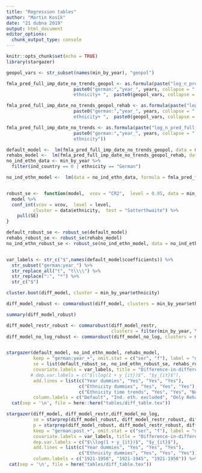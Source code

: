 ```yaml
---
title: "Regression tables"
author: "Martin Kosík"
date: "21 dubna 2019"
output: html_document
editor_options: 
  chunk_output_type: console
---
```


```r
knitr::opts_chunk$set(echo = TRUE)
library(stargazer)
```

```r
geopol_vars <- str_subset(names(min_by_year), "geopol")

fmla_pred_full_imp_date_no_trends_geopol <- as.formula(paste("log_n_pred_full_imp_date ~ ", 
                         paste0("german:","year_", years, collapse = " + "),  "+ as.factor(YEAR) +
                         ethnicity+ ",  paste0(geopol_vars, collapse = " + ")))

fmla_pred_full_imp_date_no_trends_geopol_rehab <- as.formula(paste("log_n_pred_full_imp_date_rehab ~ ", 
                         paste0("german:","year_", years, collapse = " + "),  "+ as.factor(YEAR) +
                         ethnicity+ ",  paste0(geopol_vars, collapse = " + ")))

fmla_pred_full_imp_date_no_trends <- as.formula(paste("log_n_pred_full_imp_date ~ ", 
                         paste0("german:","year_", years, collapse = " + "),  "+ as.factor(YEAR) +
                         ethnicity"))
```


```r
default_model <-  lm(fmla_pred_full_imp_date_no_trends_geopol, data = min_by_year)
rehabs_model <-  lm(fmla_pred_full_imp_date_no_trends_geopol_rehab, data = min_by_year)
no_ind_ethn_data <- min_by_year %>% 
  filter(ind_country == 0 | ethnicity == "German") 

no_ind_ethn_model <-  lm(data = no_ind_ethn_data, formula = fmla_pred_full_imp_date_no_trends)


robust_se <-  function(model,  vcov = "CR2",  level = 0.95, data = min_by_year){
  model %>% 
  conf_int(vcov = vcov,  level = level,
          cluster = data$ethnicity,  test = "Satterthwaite") %>% 
    pull(SE)
}

default_robust_se <- robust_se(default_model)
rehabs_robust_se <- robust_se(rehabs_model)
no_ind_ethn_robust_se <- robust_se(no_ind_ethn_model, data = no_ind_ethn_data)


```

```r

```


```r
var_labels <- str_c("$",names(default_model$coefficients)) %>% 
  str_subset("german:year_") %>% 
  str_replace_all("t", "t\\\\") %>% 
  str_replace(":", "*") %>% 
  str_c("$")

cluster.boot(diff_model, cluster = min_by_year$ethnicity)

diff_model_robust <- commarobust(diff_model, clusters = min_by_year$ethnicity, se_type = "CR2")

summary(diff_model_robust)

diff_model_restr_robust <- commarobust(diff_model_restr,
                                       clusters = filter(min_by_year, YEAR <= 1945)$ethnicity, se_type = "stata")
diff_model_no_log_robust <- commarobust(diff_model_no_log, clusters = min_by_year$ethnicity, se_type = "stata")


stargazer(default_model, no_ind_ethn_model, rehabs_model, 
          keep = "german:year_+", omit.stat = c("ser", "f"), label = "dif_table",
          se = list(default_robust_se, no_ind_ethn_robust_se, rehabs_robust_se), 
          covariate.labels = var_labels, title = "Difference-in-differences results",
         # dep.var.labels = c("$\\log(1 + y_{it})$", "$y_{it}$"), 
          add.lines = list(c("Year dummies", "Yes", "Yes", "Yes"),
                           c("Ethnicity dummies", "Yes", "Yes", "Yes"),
                           c("Ethnicity time trends", "Yes", "Yes", "No")),
          column.labels = c("Default", "Ind. eth. excluded", "Only Rehabs"))%>%
  cat(sep = '\n', file = here::here("tables/diff_table.tex"))
```

```r
stargazer(diff_model, diff_model_restr,diff_model_no_log,
          se = starprep(diff_model_robust, diff_model_restr_robust, diff_model_no_log_robust),
          p = starprep(diff_model_robust, diff_model_restr_robust, diff_model_no_log_robust, stat = "p.value"),
          keep = "german:post_+", omit.stat = c("ser", "f"), label = "dif_table",
          covariate.labels = var_labels, title = "Difference-in-differences results",
          dep.var.labels = c("$\\log(1 + y_{it})$", "$y_{it}$"), 
          add.lines = list(c("Year dummies", "Yes", "Yes", "Yes"),
                           c("Ethnicity dummies", "Yes", "Yes", "Yes")),
          column.labels = c("1921-1958", "1921-1945", "1921-1958")) %>% 
 cat(sep = '\n', file = here("tables/diff_table.tex"))
```
